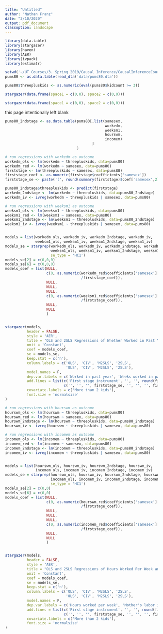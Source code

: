 ```yaml
---
title: "Untitled"
author: "Nathan Franz"
date: "3/10/2020"
output: pdf_document
classoption: landscape
---
```


```r
library(data.table)
library(stargazer)
library(haven)
library(AER)
library(ivpack)
library(estimatr)

setwd('~/UT Courses/3. Spring 2019/Causal Inference/CausalInferenceCourseHomework/Assignment2_IV')
pums80 <- as.data.table(read_dta('data/pums80.dta'))

pums80$threepluskids <- as.numeric(eval(pums80$kidcount >= 3))
```
```r
stargazer(data.frame(space1 = c(0,0), space2 = c(0,0)))
```
```r
stargazer(data.frame(space1 = c(0,0), space2 = c(0,0)))
```

\newpage

this page intentionally left blank

\newpage

```r

pums80_2ndstage <- as.data.table(pums80[,list(samesex, 
                                              workedm, 
                                              weeksm1, 
                                              hourswm, 
                                              incomem)
                                        ]
                                 )

# run regressions with workedm as outcome
workedm_ols <- lm(workedm ~ threepluskids, data=pums80)
workedm_red <- lm(workedm ~ samesex, data=pums80)
firststage <- lm(threepluskids ~ samesex, data=pums80)
firststage_coef <- as.numeric(firststage$coefficients['samesex'])
firststage_se <- paste('(', round(summary(firststage)$coef['samesex',2], 4), ')', sep='')

pums80_2ndstage$threepluskids <- predict(firststage)
workedm_2ndstage <- lm(workedm ~ threepluskids, data=pums80_2ndstage)
workedm_iv <- ivreg(workedm ~ threepluskids | samesex, data=pums80)

# run regressions with weeksm1 as outcome
weeksm1_ols <- lm(weeksm1 ~ threepluskids, data=pums80)
weeksm1_red <- lm(weeksm1 ~ samesex, data=pums80)
weeksm1_2ndstage <- lm(weeksm1 ~ threepluskids, data=pums80_2ndstage)
weeksm1_iv <- ivreg(weeksm1 ~ threepluskids | samesex, data=pums80)


models = list(workedm_ols, workedm_iv, workedm_2ndstage, workedm_iv,
              weeksm1_ols, weeksm1_iv, weeksm1_2ndstage, weeksm1_iv)
models_se = starprep(workedm_ols, workedm_iv, workedm_2ndstage, workedm_iv,
                     weeksm1_ols, weeksm1_iv, weeksm1_2ndstage, weeksm1_iv, 
                     se_type = 'HC1')
models_se[2] = c(0,0,0)
models_se[6] = c(0,0,0)
models_coef = list(NULL,
                   c(0, as.numeric(workedm_red$coefficients['samesex']
                                   /firststage_coef)),
                   NULL,
                   NULL,
                   NULL,
                   c(0, as.numeric(weeksm1_red$coefficients['samesex']
                                   /firststage_coef)),
                   NULL,
                   NULL
                   )


stargazer(models,
          header = FALSE,
          style = 'AER',
          title = 'OLS and 2SLS Regressions of Whether Worked in Past Year and Weeks Worked in Past Year, 1980 PUMS Data',
          omit = 'Constant',
          coef = models_coef,
          se = models_se,
          keep.stat = c('n'),
          column.labels = c('OLS', 'CIV', 'M2SLS', '2SLS', 
                            'OLS', 'CIV', 'M2SLS', '2SLS'),
          model.names = F,
          dep.var.labels = c('Worked in past year', 'Weeks worked in past year'),
          add.lines = list(c('First stage instrument', '', '', round(firststage_coef, 4), '', '', '', round(firststage_coef, 4), '', ''),
                           c('', '', '', firststage_se, '', '', '', firststage_se, '', '')),
          covariate.labels = c('More than 2 kids'),
          font.size = 'normalsize'
)
```

```r

# run regressions with hourswn as outcome
hourswm_ols <- lm(hourswm ~ threepluskids, data=pums80)
hourswm_red <- lm(hourswm ~ samesex, data=pums80)
hourswm_2ndstage <- lm(hourswm ~ threepluskids, data=pums80_2ndstage)
hourswm_iv <- ivreg(hourswm ~ threepluskids | samesex, data=pums80)

# run regressions with incomem as outcome
incomem_ols <- lm(incomem ~ threepluskids, data=pums80)
incomem_red <- lm(incomem ~ samesex, data=pums80)
incomem_2ndstage <- lm(incomem ~ threepluskids, data=pums80_2ndstage)
incomem_iv <- ivreg(incomem ~ threepluskids | samesex, data=pums80)


models = list(hourswm_ols, hourswm_iv, hourswm_2ndstage, hourswm_iv,
              incomem_ols, incomem_iv, incomem_2ndstage, incomem_iv)
models_se = starprep(hourswm_ols, hourswm_iv, hourswm_2ndstage, hourswm_iv,
                     incomem_ols, incomem_iv, incomem_2ndstage, incomem_iv,
                     se_type = 'HC1')
models_se[2] = c(0,0)
models_se[6] = c(0,0)
models_coef = list(NULL,
                   c(0, as.numeric(hourswm_red$coefficients['samesex']
                                   /firststage_coef)),
                   NULL,
                   NULL,
                   NULL,
                   c(0, as.numeric(incomem_red$coefficients['samesex']
                                   /firststage_coef)),
                   NULL,
                   NULL
                   )


stargazer(models,
          header = FALSE,
          style = 'AER',
          title = "OLS and 2SLS Regressions of Hours Worked Per Week and Mother's Labor Income Per Week, 1980 PUMS Data",
          omit = 'Constant',
          coef = models_coef,
          se = models_se,
          keep.stat = c('n'),
          column.labels = c('OLS', 'CIV', 'M2SLS', '2SLS', 
                            'OLS', 'CIV', 'M2SLS', '2SLS'),
          model.names = F,
          dep.var.labels = c('Hours worked per week', "Mother's labor income per week"),
          add.lines = list(c('First stage instrument', '', '', round(firststage_coef, 4), '', '', '', round(firststage_coef, 4), '', ''),
                           c('', '', '', firststage_se, '', '', '', firststage_se, '', '')),
          covariate.labels = c('More than 2 kids'),
          font.size = 'normalsize'
)
```